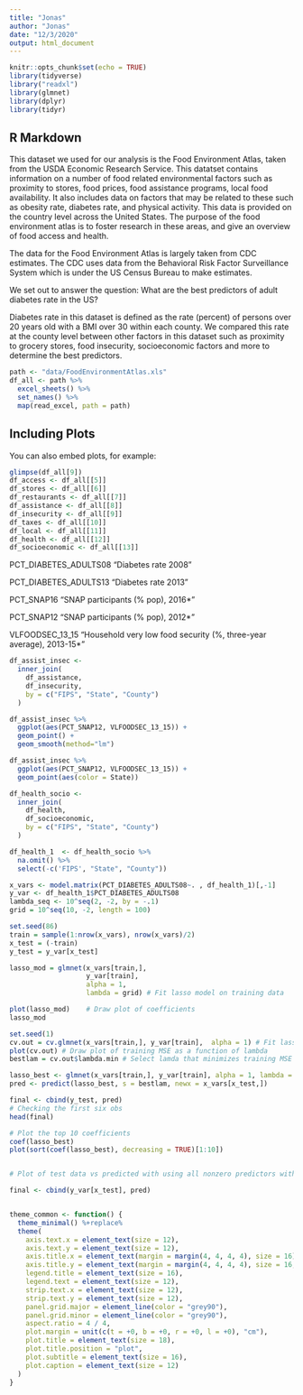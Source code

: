 ```yaml
---
title: "Jonas"
author: "Jonas"
date: "12/3/2020"
output: html_document
---
```


```r
knitr::opts_chunk$set(echo = TRUE)
library(tidyverse)
library("readxl")
library(glmnet)
library(dplyr)
library(tidyr)
```

## R Markdown

This dataset we used for our analysis is the Food Environment Atlas, taken from the USDA Economic Research Service. This datatset contains information on a number of food related environmental factors such as proximity to stores, food prices, food assistance programs, local food availability. It also includes data on factors that may be related to these such as obesity rate, diabetes rate, and physical activity. This data is provided on the country level across the United States. The purpose of the food environment atlas is to foster research in these areas, and give an overview of food access and health.

The data for the Food Environment Atlas is largely taken from CDC estimates. The CDC uses data from the Behavioral Risk Factor Surveillance System which is under the US Census Bureau to make estimates. 

We set out to answer the question:  What are the best predictors of adult diabetes rate in the US?

Diabetes rate in this dataset is defined as the rate (percent) of persons over 20 years old with a BMI over 30 within each county. We compared this rate at the county level between other factors in this dataset such as proximity to grocery stores, food insecurity, socioeconomic factors and more to determine the best predictors.


```r
path <- "data/FoodEnvironmentAtlas.xls"
df_all <- path %>%
  excel_sheets() %>%
  set_names() %>%
  map(read_excel, path = path)
```

## Including Plots

You can also embed plots, for example:

```r
glimpse(df_all[9])
df_access <- df_all[[5]]
df_stores <- df_all[[6]]
df_restaurants <- df_all[[7]]
df_assistance <- df_all[[8]]
df_insecurity <- df_all[[9]]
df_taxes <- df_all[[10]]
df_local <- df_all[[11]]
df_health <- df_all[[12]]
df_socioeconomic <- df_all[[13]]
```


PCT_DIABETES_ADULTS08
"Diabetes rate 2008"

PCT_DIABETES_ADULTS13
"Diabetes rate 2013"

PCT_SNAP16
"SNAP participants (% pop), 2016*"

PCT_SNAP12
"SNAP participants (% pop), 2012*"

VLFOODSEC_13_15
"Household very low food security (%, three-year average), 2013-15*"

```r
df_assist_insec <-
  inner_join(
    df_assistance,
    df_insecurity,
    by = c("FIPS", "State", "County")
  )


```



```r
df_assist_insec %>%
  ggplot(aes(PCT_SNAP12, VLFOODSEC_13_15)) +
  geom_point() +
  geom_smooth(method="lm")
```

```r
df_assist_insec %>%
  ggplot(aes(PCT_SNAP12, VLFOODSEC_13_15)) +
  geom_point(aes(color = State))

```

```r
df_health_socio <-
  inner_join(
    df_health,
    df_socioeconomic,
    by = c("FIPS", "State", "County")
  )
```


```r

df_health_1  <- df_health_socio %>%
  na.omit() %>%
  select(-c('FIPS', "State", "County"))

x_vars <- model.matrix(PCT_DIABETES_ADULTS08~. , df_health_1)[,-1]
y_var <- df_health_1$PCT_DIABETES_ADULTS08
lambda_seq <- 10^seq(2, -2, by = -.1)
grid = 10^seq(10, -2, length = 100)
```



```r
set.seed(86)
train = sample(1:nrow(x_vars), nrow(x_vars)/2)
x_test = (-train)
y_test = y_var[x_test]

```

```r
lasso_mod = glmnet(x_vars[train,], 
                   y_var[train], 
                   alpha = 1, 
                   lambda = grid) # Fit lasso model on training data

plot(lasso_mod)    # Draw plot of coefficients
lasso_mod
```



```r
set.seed(1)
cv.out = cv.glmnet(x_vars[train,], y_var[train],  alpha = 1) # Fit lasso model on training data
plot(cv.out) # Draw plot of training MSE as a function of lambda
bestlam = cv.out$lambda.min # Select lamda that minimizes training MSE

```

```r
lasso_best <- glmnet(x_vars[train,], y_var[train], alpha = 1, lambda = bestlam)
pred <- predict(lasso_best, s = bestlam, newx = x_vars[x_test,])
```

```r
final <- cbind(y_test, pred)
# Checking the first six obs
head(final)
```




```r
# Plot the top 10 coefficients
coef(lasso_best)
plot(sort(coef(lasso_best), decreasing = TRUE)[1:10])
```



```r


```


```r
# Plot of test data vs predicted with using all nonzero predictors with error bars

final <- cbind(y_var[x_test], pred)



```







```r
theme_common <- function() {
  theme_minimal() %+replace%
  theme(
    axis.text.x = element_text(size = 12),
    axis.text.y = element_text(size = 12),
    axis.title.x = element_text(margin = margin(4, 4, 4, 4), size = 16),
    axis.title.y = element_text(margin = margin(4, 4, 4, 4), size = 16, angle = 90),
    legend.title = element_text(size = 16),
    legend.text = element_text(size = 12),
    strip.text.x = element_text(size = 12),
    strip.text.y = element_text(size = 12),
    panel.grid.major = element_line(color = "grey90"),
    panel.grid.minor = element_line(color = "grey90"),
    aspect.ratio = 4 / 4,
    plot.margin = unit(c(t = +0, b = +0, r = +0, l = +0), "cm"),
    plot.title = element_text(size = 18),
    plot.title.position = "plot",
    plot.subtitle = element_text(size = 16),
    plot.caption = element_text(size = 12)
  )
}
```



